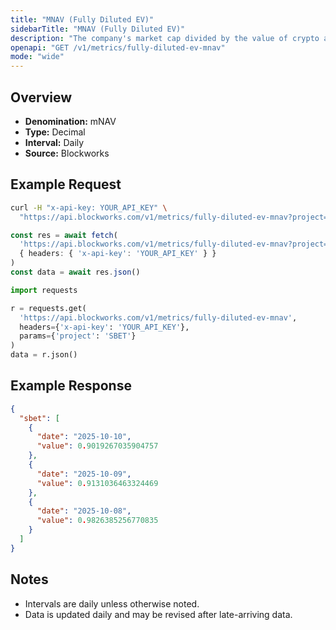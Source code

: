 ```yaml
---
title: "MNAV (Fully Diluted EV)"
sidebarTitle: "MNAV (Fully Diluted EV)"
description: "The company's market cap divided by the value of crypto asset holdings. Often called Basic mNAV, it is the most simplistic way to track the multiple the company trades at relative to its crypto assets held. This figure can be calculated using both the market cap and the enterprise value. Some Companies may hold a considerable amount of cash that has not yet been deployed into crypto, which the Enterprise Value calculation highlights."
openapi: "GET /v1/metrics/fully-diluted-ev-mnav"
mode: "wide"
---
```


## Overview

- **Denomination:** mNAV
- **Type:** Decimal
- **Interval:** Daily
- **Source:** Blockworks

## Example Request

<CodeGroup>

```bash cURL
curl -H "x-api-key: YOUR_API_KEY" \
  "https://api.blockworks.com/v1/metrics/fully-diluted-ev-mnav?project=SBET"
```

```typescript TypeScript
const res = await fetch(
  'https://api.blockworks.com/v1/metrics/fully-diluted-ev-mnav?project=SBET',
  { headers: { 'x-api-key': 'YOUR_API_KEY' } }
)
const data = await res.json()
```

```python Python
import requests

r = requests.get(
  'https://api.blockworks.com/v1/metrics/fully-diluted-ev-mnav',
  headers={'x-api-key': 'YOUR_API_KEY'},
  params={'project': 'SBET'}
)
data = r.json()
```

</CodeGroup>

## Example Response

```json
{
  "sbet": [
    {
      "date": "2025-10-10",
      "value": 0.9019267035904757
    },
    {
      "date": "2025-10-09",
      "value": 0.9131036463324469
    },
    {
      "date": "2025-10-08",
      "value": 0.9826385256770835
    }
  ]
}
```

## Notes
- Intervals are daily unless otherwise noted.
- Data is updated daily and may be revised after late-arriving data.
